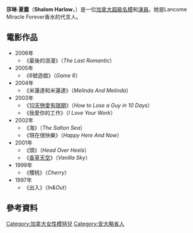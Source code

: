 {{Expand|time=2008-02-13}}
{{Infobox Model
| name          = 莎琳·夏露<br />{{en}}Shalom Harlow
| image         = Shalom Harlow by David Shankbone.jpg
| imagesize     =  
| caption       = 2007年，莎琳·夏露<br />攝影師：David Shankbone
| birthname     = 
| birthdate     = {{birth date and age|1973|12|5}}
| location      = {{CAN}}[[安大略省|安大略省]] Oshawa<ref name=FMD>{{en}}{{cite web| url=http://www.fashionmodeldirectory.com/models/Shalom_Harlow |title=Model Profile of Shalom Harlow |accessdate=2008-07-10 |date= |publisher=Fashion Model Directory}}</ref>
| deathdate     = 
| deathplace    = 
| height        = {{Height|ft=5|in=11}}<ref name=FMD/>
| weight        = 
| haircolor     = 深棕色<ref name=FMD/>
| eyecolor      = 藍色<ref name=FMD/>
| measurements  = (US) 34-23-34 ; (EU) 86.5-58.5-86.5<ref name=FMD/>
| dress size    = (US) 4 ; (EU) 34<ref name=FMD/>
| shoesize      = (US) 9 ; (EU) 41<ref name=FMD/>
| agency        =
| alias(es)     = IMG Models
| spouse        = 
| homepage      = 
}}
'''莎琳·夏露'''（'''Shalom Harlow'''，{{bd|1973年|12月5日}}）是一位[[加拿大|加拿大]][[超級名模|超級名模]]和[[演員|演員]]。她是Lancome Miracle Forever香水的代言人。

== 電影作品 ==
* 2006年
** 《最後的浪漫》（''The Last Romantic''）
* 2005年
** 《6號遊戲》（''Game 6''）
* 2004年
** 《米蓮達和米蓮達》（''Melinda And Melinda''）
* 2003年
** 《[[10天戀愛有限期|10天戀愛有限期]]》（''How to Lose a Guy in 10 Days''）
** 《我愛你的工作》（''I Love Your Work''）
* 2002年
** 《海》（''The Salton Sea''）
** 《現在很快樂》（''Happy Here And Now ''）
* 2001年
** 《頭》（''Head Over Heels ''）
** 《[[香草天空|香草天空]]》（''Vanilla Sky''）
* 1999年
** 《櫻桃》（''Cherry''）
* 1997年
** 《出入》（''In&Out''）


== 參考資料 ==
{{reflist}}

{{Authority control}}
{{DEFAULTSORT:Harlow, Shalom}}

[[Category:加拿大女性模特兒|Category:加拿大女性模特兒]]
[[Category:安大略省人|Category:安大略省人]]